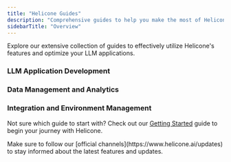 ```yaml
---
title: "Helicone Guides"
description: "Comprehensive guides to help you make the most of Helicone"
sidebarTitle: "Overview"
---
```


<Callout title="Welcome to Helicone Guides!" type="info">
  Explore our extensive collection of guides to effectively utilize Helicone's
  features and optimize your LLM applications.
</Callout>

### LLM Application Development

<CardGroup cols={2} gap="medium">
  <Card
    title="How to Run LLM Prompt Experiments »"
    icon="flask"
    href="/guides/experiments"
    iconType="light"
    horizontal
  />
  <Card
    title="Replaying LLM Sessions »"
    icon="rotate-right"
    href="/guides/replay-session"
    iconType="light"
    horizontal
  />
  <Card
    title="Debugging LLM Applications »"
    icon="bug"
    href="/guides/debugging"
    description="Helicone provides an efficient platform for identifying and rectifying errors in your LLM applications, offering insights into their occurrence."
    horizontal
    iconType="light"
  />
</CardGroup>

### Data Management and Analytics

<CardGroup cols={2} gap="medium">
  <Card
    title="ETL / Data Extraction »"
    icon="database"
    href="/guides/etl"
    description="Extract, transform, and load data from Helicone into your data warehouse using our robust REST API."
    horizontal
    iconType="light"
  />
  <Card
    title="Using Custom Properties to Segment Data »"
    icon="chart-pie"
    href="/guides/segmentation"
    description="Derive powerful insights into costs and user behaviors using custom properties in Helicone. Learn to track environments, user types, and more."
    horizontal
    iconType="light"
  />
  <Card
    title="Labeling Request Data »"
    icon="tags"
    href="/guides/labeling-request-data"
    description="Label your request data to make it easier to search and filter in Helicone. Learn about custom properties, feedback, and scores."
    horizontal
    iconType="light"
  />
  <Card
    title="Getting User Requests »"
    icon="user"
    href="/guides/getting-user-requests"
    description="Use the Request API to retrieve user-specific requests, allowing you to monitor, debug, and track costs for individual users."
    horizontal
    iconType="light"
  />
</CardGroup>

### Integration and Environment Management

<CardGroup cols={2} gap="medium">
  <Card
    title="Environment Tracking »"
    icon="sitemap"
    iconType="light"
    href="/guides/environment-tracking"
    horizontal
  />
  <Card
    title="Integrating Helicone with GitHub Actions »"
    icon="github"
    href="/guides/github-actions"
    description="Automate the monitoring and caching of LLM calls in your CI pipelines with Helicone."
    horizontal
    iconType="light"
  />
</CardGroup>

<Accordion title="Need Help Choosing a Guide?" type="secondary">
  <p>
    Not sure which guide to start with? Check out our
    <a href="/guides/getting-started">Getting Started</a> guide to begin your journey
    with Helicone.
  </p>
</Accordion>

<Callout title="Stay Updated!" type="warning">
  Make sure to follow our [official channels](https://www.helicone.ai/updates)
  to stay informed about the latest features and updates.
</Callout>
